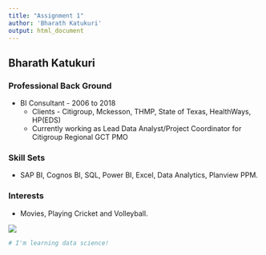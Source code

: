 ```yaml
---
title: "Assignment 1"
author: 'Bharath Katukuri'
output: html_document
---
```


## Bharath Katukuri

### Professional Back Ground

* BI Consultant - 2006 to 2018
   * Clients - Citigroup, Mckesson, THMP, State of Texas, HealthWays, HP(EDS)
   * Currently working as Lead Data Analyst/Project Coordinator for Citigroup Regional GCT PMO 
   
### Skill Sets

* SAP BI, Cognos BI, SQL, Power BI, Excel, Data Analytics, Planview PPM.

### Interests

* Movies, Playing Cricket and Volleyball.

![](https://cdn-images-1.medium.com/max/1600/1*BU5pD0cRXEmagbMLC3YF6Q.jpeg)
```r
# I'm learning data science!
```

